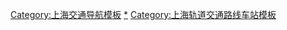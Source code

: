 [[Category:上海交通导航模板|Category:上海交通导航模板]]
[[Category:上海市铁路|*]]
[[Category:上海轨道交通路线车站模板|Category:上海轨道交通路线车站模板]]